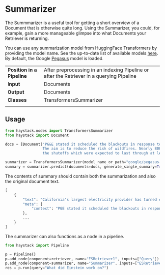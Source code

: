 # Summarizer

The Summmarizer is a useful tool for getting a short overview of a Document that is otherwise quite long.
Using the Summarizer, you could, for example, gain a more manageable glimpse into what Documents your Retriever is returning.

You can use any summarization model from HuggingFace Transformers by providing the model name.
See the up-to-date list of available models [here](https://huggingface.co/models?filter=summarization).
By default, the Google [Pegasus](https://ai.googleblog.com/2020/06/pegasus-state-of-art-model-for.html) model is loaded.

|||
|-------------|-----------------------------------------------------------------------------------------------------------------------------------------------------------------------------|
|__Position in a Pipeline__| After preprocessing in an indexing Pipeline or after the Retriever in a querying Pipeline |
|__Input__       | Documents                                                                                                                                                                  |
|__Output__      | Documents                                                                                                             |
|__Classes__     | TransformersSummarizer                                                                                                           |
|||

## Usage

```python
from haystack.nodes import TransformersSummarizer
from haystack import Document

docs = [Document("PG&E stated it scheduled the blackouts in response to forecasts for high winds amid dry conditions.\
                 The aim is to reduce the risk of wildfires. Nearly 800 thousand customers were scheduled to be affected by\
                 the shutoffs which were expected to last through at least midday tomorrow.")]

summarizer = TransformersSummarizer(model_name_or_path="google/pegasus-xsum")
summary = summarizer.predict(documents=docs, generate_single_summary=True)
```

The contents of summary should contain both the summarization and also the original document text.

```python
[
    {
        "text": "California's largest electricity provider has turned off power to hundreds of thousands of customers.",
        "meta": {
            "context": "PGE stated it scheduled the blackouts in response to forecasts for high winds amid dry conditions."
        },
        ...
    }
]
```

The summarizer can also functions as a node in a pipeline.

```python
from haystack import Pipeline

p = Pipeline()
p.add_node(component=retriever, name="ESRetriever1", inputs=["Query"])
p.add_node(component=summarizer, name="Summarizer", inputs=["ESRetriever1"])
res = p.run(query="What did Einstein work on?")
```
